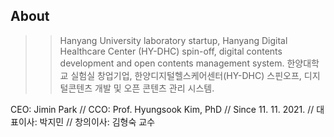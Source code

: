 ## About
>> Hanyang University laboratory startup, Hanyang Digital Healthcare Center (HY-DHC) spin-off, digital contents development and open contents management system.
>> 한양대학교 실험실 창업기업, 한양디지털헬스케어센터(HY-DHC) 스핀오프, 디지털콘텐츠 개발 및 오픈 콘텐츠 관리 시스템.

CEO: Jimin Park // CCO: Prof. Hyungsook Kim, PhD // Since 11. 11. 2021.
// 대표이사: 박지민 // 창의이사: 김형숙 교수
